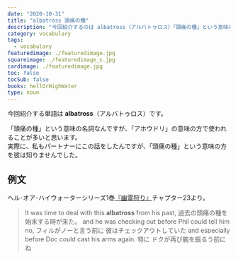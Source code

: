 ```yaml
---
date: "2020-10-31"
title: "albatross 頭痛の種"
description: "今回紹介するのは albatross（アルバトゥロス）「頭痛の種」という意味の名詞です。例文は、ヘル･オア･ハイウォーターシリーズ1巻『幽霊狩り』より"
category: vocabulary
tags:
  - vocabulary
featuredimage: ./featuredimage.jpg
squareimage: ./featuredimage_s.jpg
cardimage: ./featuredimage.jpg
toc: false
tocSub: false
books: hellOrHighWater
type: noun
---
```



今回紹介する単語は __albatross__（アルバトゥロス）です。

「頭痛の種」という意味の名詞なんですが、「アホウドリ」の意味の方で使われることが多いと思います。  
実際に、私もパートナーにこの話をしたんですが、「頭痛の種」という意味の方を彼は知りませんでした。

## 例文

ヘル･オア･ハイウォーターシリーズ1巻[『幽霊狩り』](https://amzn.to/2F3aVr4)チャプター23より。

<Blockquote book srcBook="catchAGhost" lang="en" chapter="23">
It was time to deal with this <strong>albatross</strong> from his past,
<span>過去の頭痛の種を始末する時が来た。</span>
and he was checking out before Phil could tell him no,
<span>フィルがノーと言う前に 彼はチェックアウトしていた</span>
and especially before Doc could cast his arms again.
<span>特に ドクが再び腕を振るう前にね</span>
</Blockquote>

<VocabularyFooter book="catchAGhost" />
